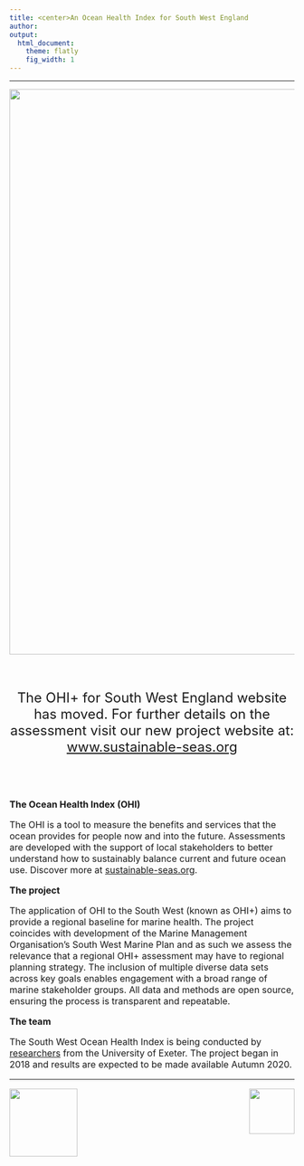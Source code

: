 ```yaml
---
title: <center>An Ocean Health Index for South West England
author:  
output:
  html_document:
    theme: flatly
    fig_width: 1
---
```

---

<center><img src="images/Porthcurnow3.JPG" width="1000px"></center>
<br>
<br>

<center><font size="5.5">The OHI+ for South West England website has moved. For further details on the assessment visit our new project website at: [www.sustainable-seas.org](https://www.sustainable-seas.org/)</center>  
<br>

<font size="3"><i class="fa fa-globe fa-x"></i>  **The Ocean Health Index (OHI)**</h2> 
<font size="3">The OHI is a tool to measure the benefits and services that the ocean provides for people now and into the future. Assessments are developed with the support of local stakeholders to better understand how to sustainably balance current and future ocean use. Discover more at [sustainable-seas.org](https://www.sustainable-seas.org/). 

<font size="3"><i class="fa fa-folder-open fa-x"></i>  **The project**</h2> 
<font size="3">The application of OHI to the South West (known as OHI+) aims to provide a regional baseline for marine health. The project coincides with development of the Marine Management Organisation’s South West Marine Plan and as such we assess the relevance that a regional OHI+ assessment may have to regional planning strategy. The inclusion of multiple diverse data sets across key goals enables engagement with a broad range of marine stakeholder groups. All data and methods are open source, ensuring the process is transparent and repeatable.

<font size="3"><i class="fa fa-user fa-x"></i>  **The team**</h2>
<font size="3">The South West Ocean Health Index is being conducted by [researchers](https://www.sustainable-seas.org/team) from the University of Exeter. The project began in 2018 and results are expected to be made available Autumn 2020.


----

<img align="left" src="images/university.png" width="120px">

<img align="right" src="images/emff_logo.png" width="80px">

